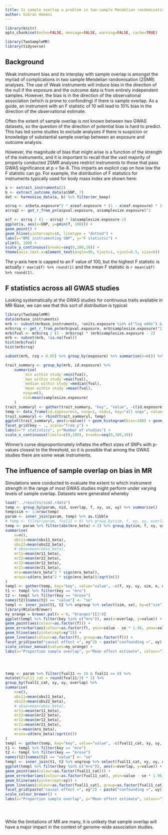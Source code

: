 ```yaml
---
title: Is sample overlap a problem in two-sample Mendelian randomisation?
author: Gibran Hemani
---
```


```r
library(knitr)
opts_chunk$set(echo=FALSE, message=FALSE, warning=FALSE, cache=TRUE)
```

```r
library(TwoSampleMR)
library(tidyverse)
```

## Background

Weak instrument bias and its interplay with sample overlap is amongst the myriad of complications in two sample Mendelian randomisation (2SMR) analyses. The use of Weak instruments will induce bias in the direction of the null if the exposure and the outcome data is from entirely independent samples. However, the bias is in the direction of the observational association (which is prone to confonding) if there is sample overlap. As a guide, an instrument with an F statistic of 10 will lead to 10% bias in the direction of the observational estimate.

Often the extent of sample overlap is not known between two GWAS datasets, so the question of the direction of potential bias is hard to predict. This has led some studies to exclude analyses if there is suspicion or knowledge of substantial sample overlap between an exposure and outcome analysis.

However, the magnitude of bias that might arise is a function of the strength of the instruments, and it is important to recall that the vast majority of properly conducted 2SMR analyses restrict instruments to those that pass GWAS significance at p < 5e-8. This imparts an explicit cap on how low the F statistic can go. For example, the distribution of F statistics for instruments typically used for body mass index are shown here:


```r
a <- extract_instruments(2)
b <- extract_outcome_data(a$SNP, 7)
dat <- harmonise_data(a, b) %>% filter(mr_keep)

a$rsq <- a$beta.exposure^2 * a$eaf.exposure * (1 - a$eaf.exposure) * 2
a$rsq2 <- get_r_from_pn(a$pval.exposure, a$samplesize.exposure)^2

a$f <- a$rsq / (1 - a$rsq) * (a$samplesize.exposure-2)
ggplot(a, aes(x=SNP, y=pmin(f, 100))) +
geom_point() +
geom_hline(yintercept=10, linetype = "dotted") +
labs(x="BMI instrumenting SNP", y="F statistic") +
ylim(0, 100) +
scale_y_continuous(breaks=seq(0,100,10)) +
theme(axis.text.x=element_text(angle=90, hjust=1, vjust=0.5, size=6))
```

The y-axis here is capped to an F value of 100, but the highest F statistic is actually `r max(a$f) %>% round(1)` and the mean F statistic is `r mean(a$f) %>% round(1)`.

## F statistics across all GWAS studies

Looking systematically at the GWAS studies for continuous traits available in MR-Base, we can see that this sort of distribution is typical:

```r
library(TwoSampleMR)
data(mrbase_instruments)
mrb <- subset(mrbase_instruments, !units.exposure %in% c("log odds") & !is.na(units.exposure) & !is.na(pval.exposure) & !is.na(samplesize.exposure))
mrb$rsq <- get_r_from_pn(mrb$pval.exposure, mrb$samplesize.exposure)^2
mrb$fval <- mrb$rsq / (1 - mrb$rsq) * (mrb$samplesize.exposure - 2)
mrb <- subset(mrb, !is.na(fval))
hist(mrb$fval)
hist(mrb$rsq)

subset(mrb, rsq > 0.05) %>% group_by(exposure) %>% summarise(n=n()) %>% as.data.frame

trait_summary <- group_by(mrb, id.exposure) %>%
	summarise(
		`min within study`=min(fval),
		`max within study`=max(fval),
		`median within study`=median(fval),
		`mean within study`=mean(fval),
		nsnp=n(),
		nid=mean(samplesize.exposure)
	)
trait_summaryl <- gather(trait_summary, "key", "value", -c(id.exposure, nsnp, nid))
temp <- data_frame(id.exposure=1, nsnp=1, nid=1, key="all snps", value=mrb$fval)
trait_summaryl <- rbind(trait_summaryl, temp)
ggplot(trait_summaryl, aes(x=value)) + geom_histogram(bins=100) + geom_vline(xintercept=10) +
facet_grid(key ~ ., scale="free_y") +
labs(x="F statistics", y="Number of studies") +
scale_x_continuous(limits=c(0,100), breaks=seq(0,100,10))
```

Winner's curse disproportionately inflates the effect sizes of SNPs with p-values closest to the threshold, so it is possible that among the GWAS studies there are some weak instruments. 

## The influence of sample overlap on bias in MR

Simulations were conducted to evaluate the extent to which instrument strength in the range of most GWAS studies might perform under varying levels of sample overlap. Datasets were generated whereby 

```r
load("../results/sim2.rdata")
temp <- group_by(param, nid, overlap, f, xy, ux, uy) %>% summarise()
temp$sim <- 1:nrow(temp)
param <- inner_join(param, temp) %>% as.tibble
# temp <- filter(param, fval11 > 9) %>% group_by(sim, f, xy, uy, overlap) %>%
temp <- param %>% filter(abs(mro_beta) < 2) %>% group_by(sim, f, xy, uy, overlap) %>%
summarise(
	n=n(),
	obs11=mean(obs11_beta),
	obs22=mean(obs22_beta),
	# obso=mean(obso_beta),
	mr11=mean(mr11_beta),
	mr22=mean(mr22_beta),
	mr12=mean(mr12_beta),
	mr21=mean(mr21_beta),
	mro=mean(mro_beta^2 * sign(mro_beta)),
	mrose=sd(mro_beta^2 * sign(mro_beta))/sqrt(n())
)
templ <- gather(temp, key="key", value="value", -c(f, xy, uy, sim, n, overlap))
t1 <- templ %>% filter(key == "mro")
t2 <- templ %>% filter(key == "mrose")
names(t2)[names(t2) == "value"] <- "se"
templ <- inner_join(t1, t2 %>% ungroup %>% select(sim, se), by=c("sim"))
library(RColorBrewer)
my_orange = brewer.pal(n = 9, "Oranges")[3:9]
ggplot(templ %>% filter(key %in% c("mro")), aes(x=overlap, y=value)) +
geom_point(aes(colour=as.factor(f))) +
geom_errorbar(aes(colour=as.factor(f), ymin=value - se * 1.96, ymax=value + se * 1.96), width=0) +
geom_hline(aes(yintercept=xy^2)) +
geom_line(aes(colour=as.factor(f), group=as.factor(f))) +
facet_grid(paste("causal effect =", xy^2) ~ paste("confounding =", uy), scale="free_y") +
scale_colour_manual(values=my_orange) +
labs(x="Proportion sample overlap", y="Mean effect estimate", colour="Instrument F statistic")




temp <- param %>% filter(fval11 <= 24 & fval11 >= 9) %>%
mutate(fval11_cat = round(fval11/3) * 3) %>%
group_by(fval11_cat, xy, uy, overlap) %>%
summarise(
	n=n(),
	obs11=mean(obs11_beta),
	obs22=mean(obs22_beta),
	# obso=mean(obso_beta),
	mr11=mean(mr11_beta),
	mr22=mean(mr22_beta),
	mr12=mean(mr12_beta),
	mr21=mean(mr21_beta),
	mro=mean(mro_beta),
	mrose=sd(mro_beta)/sqrt(n())
)
templ <- gather(temp, key="key", value="value", -c(fval11_cat, xy, uy, n, overlap))
t1 <- templ %>% filter(key == "mro")
t2 <- templ %>% filter(key == "mrose")
names(t2)[names(t2) == "value"] <- "se"
templ <- inner_join(t1, t2 %>% ungroup %>% select(fval11_cat, xy, uy, overlap, se))
ggplot(templ %>% filter(key %in% c("mro")), aes(x=overlap, y=value)) +
geom_point(aes(colour=as.factor(fval11_cat))) +
geom_errorbar(aes(colour=as.factor(fval11_cat), ymin=value - se * 1.96, ymax=value + se * 1.96), width=0) +
geom_hline(aes(yintercept=xy)) +
geom_line(aes(colour=as.factor(fval11_cat), group=as.factor(fval11_cat))) +
facet_grid(paste("causal effect =", xy^2) ~ paste("confounding =", uy), scale="free_y") +
scale_colour_brewer() +
labs(x="Proportion sample overlap", y="Mean effect estimate", colour="Instrument F statistic")





```



While the limitations of MR are many, it is unlikely that sample overlap will have a major impact in the context of genome-wide association studies.